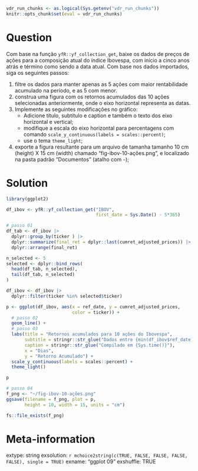 ```r
vdr_run_chunks <- as.logical(Sys.getenv("vdr_run_chunks"))
knitr::opts_chunk$set(eval = vdr_run_chunks)
```

Question
========

Com base na função `yfR::yf_collection_get`, baixe os dados de preços de ações para a composição atual do índice Ibovespa, com início a cinco anos atrás e término como sendo a data atual. Com base nos dados importados, siga os seguintes passos:

1. filtre os dados para manter apenas as 5 ações com maior rentabilidade acumulado na período, e as 5 com menor.
1. construa uma figura com os retornos acumulados das 10 ações selecionadas anteriormente, onde o eixo horizontal representa as datas.
1. Implemente as seguintes modificações no gráfico:
    - Adicione título, subtítulo e caption e também o texto dos eixo horizontal e vertical;
    - modifique a escala do eixo horizontal para percentagens com comando `scale_y_continuous(labels = scales::percent)`;
    - use o tema `theme_light`;
1. exporte a figura resultante para um arquivo de tamanha tamanho 10 cm (height) X 15 cm (width) chamado "fig-ibov-10-ações.png", e localizado na pasta padrão "Documentos" (atalho com `~`);


Solution
================

```r
library(ggplot2)

df_ibov <- yfR::yf_collection_get("IBOV",
                                  first_date = Sys.Date() - 5*365)

# passo 01
df_tab <- df_ibov |>
  dplyr::group_by(ticker ) |>
  dplyr::summarize(final_ret = dplyr::last(cumret_adjusted_prices)) |>
  dplyr::arrange(final_ret)

n_selected <- 5
selected <- dplyr::bind_rows(
  head(df_tab, n_selected),
  tail(df_tab, n_selected)
)

df_ibov <- df_ibov |>
  dplyr::filter(ticker %in% selected$ticker)

p <- ggplot(df_ibov, aes(x = ref_date, y = cumret_adjusted_prices, 
                         color = ticker)) + 
  # passo 02
  geom_line() +
  # passo 03
  labs(title = "Retornos acumulados para 10 ações do Ibovespa",
       subtitle = stringr::str_glue("Dados entre {min(df_ibov$ref_date)} e {max(df_ibov$ref_date)}"),
       caption = stringr::str_glue("Compilado em {Sys.time()}"),
       x = "Dias",
       y = "Retorno Acumulado") +
  scale_y_continuous(labels = scales::percent) + 
  theme_light()

p

# passo 04
f_png <- "~/fig-ibov-10-ações.png"
ggsave(filename = f_png, plot = p,
       height = 10, width = 15, units = "cm")

fs::file_exists(f_png)
```

Meta-information
================
extype: string
exsolution: `r mchoice2string(c(TRUE, FALSE, FALSE, FALSE, FALSE), single = TRUE)`
exname: "ggplot 09"
exshuffle: TRUE

